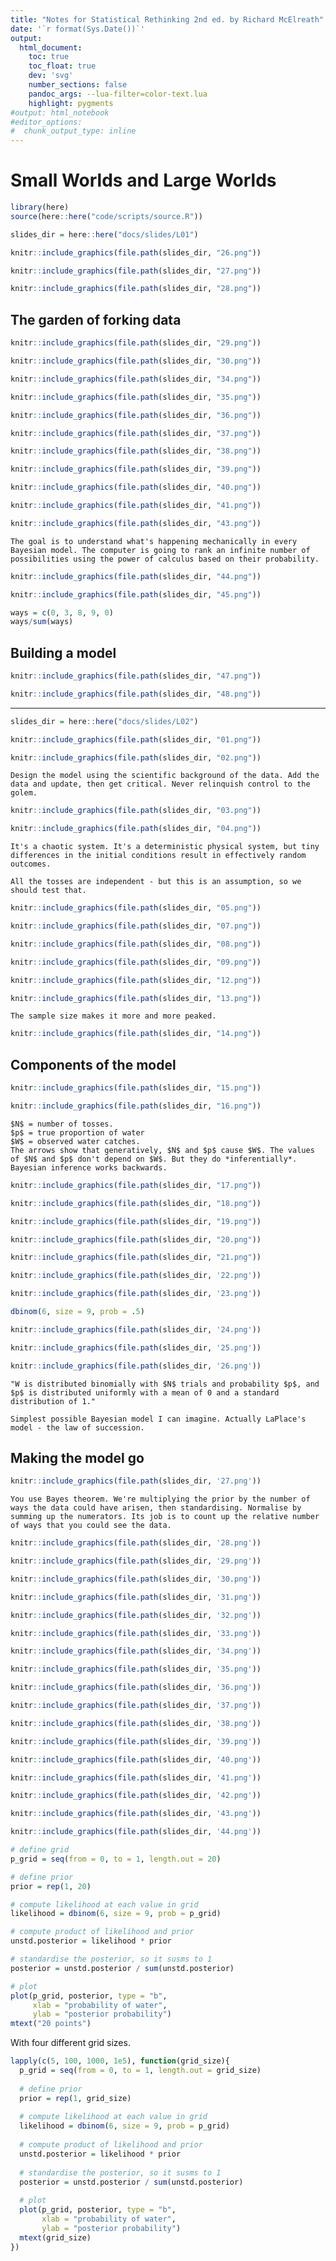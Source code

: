 ```yaml
---
title: "Notes for Statistical Rethinking 2nd ed. by Richard McElreath"
date: '`r format(Sys.Date())`'
output:
  html_document:
    toc: true
    toc_float: true
    dev: 'svg'
    number_sections: false
    pandoc_args: --lua-filter=color-text.lua
    highlight: pygments
#output: html_notebook
#editor_options: 
#  chunk_output_type: inline
---
```


# Small Worlds and Large Worlds

```r
library(here)
source(here::here("code/scripts/source.R"))
```

```r
slides_dir = here::here("docs/slides/L01")
```

```r
knitr::include_graphics(file.path(slides_dir, "26.png"))
```

```r
knitr::include_graphics(file.path(slides_dir, "27.png"))
```

```r
knitr::include_graphics(file.path(slides_dir, "28.png"))
```

## The garden of forking data

```r
knitr::include_graphics(file.path(slides_dir, "29.png"))
```

```r
knitr::include_graphics(file.path(slides_dir, "30.png"))
```

```r
knitr::include_graphics(file.path(slides_dir, "34.png"))
```

```r
knitr::include_graphics(file.path(slides_dir, "35.png"))
```

```r
knitr::include_graphics(file.path(slides_dir, "36.png"))
```

```r
knitr::include_graphics(file.path(slides_dir, "37.png"))
```

```r
knitr::include_graphics(file.path(slides_dir, "38.png"))
```

```r
knitr::include_graphics(file.path(slides_dir, "39.png"))
```

```r
knitr::include_graphics(file.path(slides_dir, "40.png"))
```

```r
knitr::include_graphics(file.path(slides_dir, "41.png"))
```

```r
knitr::include_graphics(file.path(slides_dir, "43.png"))
```

```marginfigure
The goal is to understand what's happening mechanically in every Bayesian model. The computer is going to rank an infinite number of possibilities using the power of calculus based on their probability.
```


```r
knitr::include_graphics(file.path(slides_dir, "44.png"))
```

```r
knitr::include_graphics(file.path(slides_dir, "45.png"))
```
```r
ways = c(0, 3, 8, 9, 0)
ways/sum(ways)
```

## Building a model


```r
knitr::include_graphics(file.path(slides_dir, "47.png"))
```


```r
knitr::include_graphics(file.path(slides_dir, "48.png"))
```

---------------------------

```r
slides_dir = here::here("docs/slides/L02")
```

```r
knitr::include_graphics(file.path(slides_dir, "01.png"))
```

```r
knitr::include_graphics(file.path(slides_dir, "02.png"))
```

```marginfigure
Design the model using the scientific background of the data. Add the data and update, then get critical. Never relinquish control to the golem. 
```

```r
knitr::include_graphics(file.path(slides_dir, "03.png"))
```

```r
knitr::include_graphics(file.path(slides_dir, "04.png"))
```

```marginfigure
It's a chaotic system. It's a deterministic physical system, but tiny differences in the initial conditions result in effectively random outcomes.
```

```marginfigure
All the tosses are independent - but this is an assumption, so we should test that. 
```

```r
knitr::include_graphics(file.path(slides_dir, "05.png"))
```

```r
knitr::include_graphics(file.path(slides_dir, "07.png"))
```

```r
knitr::include_graphics(file.path(slides_dir, "08.png"))
```


```r
knitr::include_graphics(file.path(slides_dir, "09.png"))
```

```r
knitr::include_graphics(file.path(slides_dir, "12.png"))
```


```r
knitr::include_graphics(file.path(slides_dir, "13.png"))
```

```marginfigure
The sample size makes it more and more peaked. 
```

```r
knitr::include_graphics(file.path(slides_dir, "14.png"))
```

## Components of the model

```r
knitr::include_graphics(file.path(slides_dir, "15.png"))
```


```r
knitr::include_graphics(file.path(slides_dir, "16.png"))
```

```marginfigure
$N$ = number of tosses.
$p$ = true proportion of water
$W$ = observed water catches.
The arrows show that generatively, $N$ and $p$ cause $W$. The values of $N$ and $p$ don't depend on $W$. But they do *inferentially*. Bayesian inference works backwards.
```


```r
knitr::include_graphics(file.path(slides_dir, "17.png"))
```


```r
knitr::include_graphics(file.path(slides_dir, "18.png"))
```

```r
knitr::include_graphics(file.path(slides_dir, "19.png"))
```

```r
knitr::include_graphics(file.path(slides_dir, "20.png"))
```

```r
knitr::include_graphics(file.path(slides_dir, "21.png"))
```

```r
knitr::include_graphics(file.path(slides_dir, '22.png'))
```

```r
knitr::include_graphics(file.path(slides_dir, '23.png'))
```
```r
dbinom(6, size = 9, prob = .5)
```

```r
knitr::include_graphics(file.path(slides_dir, '24.png'))
```

```r
knitr::include_graphics(file.path(slides_dir, '25.png'))
```

```r
knitr::include_graphics(file.path(slides_dir, '26.png'))
```

```marginfigure
"W is distributed binomially with $N$ trials and probability $p$, and $p$ is distributed uniformly with a mean of 0 and a standard distribution of 1."

Simplest possible Bayesian model I can imagine. Actually LaPlace's model - the law of succession.
```

## Making the model go


```r
knitr::include_graphics(file.path(slides_dir, '27.png'))
```

```marginfigure
You use Bayes theorem. We're multiplying the prior by the number of ways the data could have arisen, then standardising. Normalise by summing up the numerators. Its job is to count up the relative number of ways that you could see the data. 
```

```r
knitr::include_graphics(file.path(slides_dir, '28.png'))
```

```r
knitr::include_graphics(file.path(slides_dir, '29.png'))
```

```r
knitr::include_graphics(file.path(slides_dir, '30.png'))
```

```r
knitr::include_graphics(file.path(slides_dir, '31.png'))
```

```r
knitr::include_graphics(file.path(slides_dir, '32.png'))
```

```r
knitr::include_graphics(file.path(slides_dir, '33.png'))
```

```r
knitr::include_graphics(file.path(slides_dir, '34.png'))
```

```r
knitr::include_graphics(file.path(slides_dir, '35.png'))
```

```r
knitr::include_graphics(file.path(slides_dir, '36.png'))
```

```r
knitr::include_graphics(file.path(slides_dir, '37.png'))
```

```r
knitr::include_graphics(file.path(slides_dir, '38.png'))
```

```r
knitr::include_graphics(file.path(slides_dir, '39.png'))
```

```r
knitr::include_graphics(file.path(slides_dir, '40.png'))
```

```r
knitr::include_graphics(file.path(slides_dir, '41.png'))
```

```r
knitr::include_graphics(file.path(slides_dir, '42.png'))
```

```r
knitr::include_graphics(file.path(slides_dir, '43.png'))
```

```r
knitr::include_graphics(file.path(slides_dir, '44.png'))
```


```r
# define grid
p_grid = seq(from = 0, to = 1, length.out = 20)

# define prior
prior = rep(1, 20)

# compute likelihood at each value in grid
likelihood = dbinom(6, size = 9, prob = p_grid)

# compute product of likelihood and prior
unstd.posterior = likelihood * prior

# standardise the posterior, so it susms to 1
posterior = unstd.posterior / sum(unstd.posterior)

# plot
plot(p_grid, posterior, type = "b",
     xlab = "probability of water",
     ylab = "posterior probability")
mtext("20 points")
```

With four different grid sizes.

```r
lapply(c(5, 100, 1000, 1e5), function(grid_size){
  p_grid = seq(from = 0, to = 1, length.out = grid_size)
  
  # define prior
  prior = rep(1, grid_size)
  
  # compute likelihood at each value in grid
  likelihood = dbinom(6, size = 9, prob = p_grid)
  
  # compute product of likelihood and prior
  unstd.posterior = likelihood * prior
  
  # standardise the posterior, so it susms to 1
  posterior = unstd.posterior / sum(unstd.posterior)
  
  # plot
  plot(p_grid, posterior, type = "b",
       xlab = "probability of water",
       ylab = "posterior probability")
  mtext(grid_size)  
})
```



